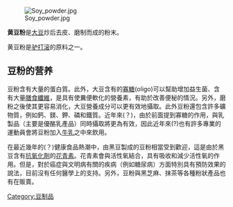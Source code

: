 {{roughtranslation}}
[[File:Soy_powder.jpg|right]]

'''黄豆粉'''是[[大豆|大豆]]炒后去皮、磨制而成的粉末。

黄豆粉是[[驴打滚|驴打滚]]的原料之一。

== 豆粉的营养 ==
豆粉含有大量的蛋白質。此外，大豆含有的[[寡糖|寡糖]](oligo)可以幫助增加益生菌、含有大量[[膳食纖維|膳食纖維]]，是具有使糞便軟化的營養素，有助於改善便秘的情況。另外，磨粉之後使其更容易消化，大豆營養成分可以更有效地攝取。此外豆粉還包含許多礦物質，例如鈣、鎂、鉀、磷和鐵質。近年來(？)，由於前面提到寡糖的作用，與乳製品（主要是優酪乳產品）同時攝取將更為有效，因此近年來(?)也有許多專業的運動員會將豆粉加入[[牛乳|牛乳]]之中來飲用。

在最近幾年的(？)健康食品熱潮中，由黑豆製成的豆粉相當受到歡迎，這是由於黑豆含有[[抗氧化劑|抗氧化劑]]的[[花青素|花青素]]。花青素會與活性氧結合，具有吸收和減少活性氧的作用。但是，對於癌症與文明病有關的疾病（例如糖尿病）方面特別具有預防效果的說法，目前沒有任何醫學上的支持。另外，豆粉與黑芝麻、抹茶等各種粉狀產品也有在販賣。


{{Ingredients-stub}}
{{大豆}}

[[Category:豆制品|Category:豆制品]]